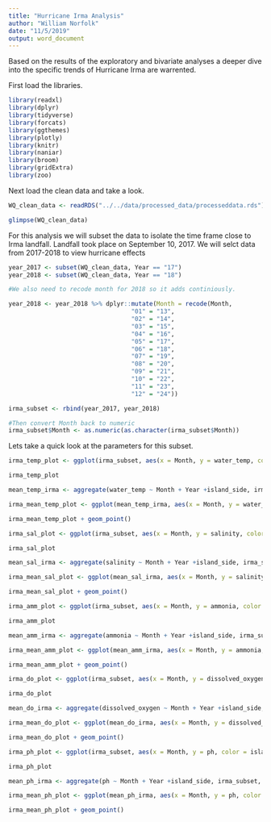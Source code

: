 ```yaml
---
title: "Hurricane Irma Analysis"
author: "William Norfolk"
date: "11/5/2019"
output: word_document
---
```


Based on the results of the exploratory and bivariate analyses a deeper dive into the specific trends of Hurricane Irma are warrented. 

First load the libraries.

```r
library(readxl)
library(dplyr)
library(tidyverse)
library(forcats)
library(ggthemes)
library(plotly)
library(knitr)
library(naniar)
library(broom)
library(gridExtra)
library(zoo)
```


Next load the clean data and take a look.

```r
WQ_clean_data <- readRDS("../../data/processed_data/processeddata.rds")

glimpse(WQ_clean_data)
```

For this analysis we will subset the data to isolate the time frame close to Irma landfall. Landfall took place on September 10, 2017. We will selct data from 2017-2018 to view hurricane effects

```r
year_2017 <- subset(WQ_clean_data, Year == "17")
year_2018 <- subset(WQ_clean_data, Year == "18")

#We also need to recode month for 2018 so it adds continiously.

year_2018 <- year_2018 %>% dplyr::mutate(Month = recode(Month,
                                  "01" = "13",
                                  "02" = "14",
                                  "03" = "15",
                                  "04" = "16",
                                  "05" = "17",
                                  "06" = "18",
                                  "07" = "19",
                                  "08" = "20",
                                  "09" = "21",
                                  "10" = "22",
                                  "11" = "23",
                                  "12" = "24"))

irma_subset <- rbind(year_2017, year_2018)

#Then convert Month back to numeric
irma_subset$Month <- as.numeric(as.character(irma_subset$Month))
```

Lets take a quick look at the parameters for this subset.


```r
irma_temp_plot <- ggplot(irma_subset, aes(x = Month, y = water_temp, color = island_side)) + geom_jitter(alpha = 0.5) + theme(legend.position = "bottom") + geom_vline(xintercept = 9.33, color = "black", linetype = "dotted", size = 1)

irma_temp_plot

mean_temp_irma <- aggregate(water_temp ~ Month + Year +island_side, irma_subset, mean)

irma_mean_temp_plot <- ggplot(mean_temp_irma, aes(x = Month, y = water_temp, color = island_side)) + geom_line(alpha = 1) + theme(legend.position = "bottom") + geom_vline(xintercept = 9.33, color = "black", linetype = "dotted", size = 1)

irma_mean_temp_plot + geom_point()
```

```r
irma_sal_plot <- ggplot(irma_subset, aes(x = Month, y = salinity, color = island_side)) + geom_jitter(alpha = 0.5) + theme(legend.position = "bottom") + geom_vline(xintercept = 9.33, color = "black", linetype = "dotted", size = 1)

irma_sal_plot

mean_sal_irma <- aggregate(salinity ~ Month + Year +island_side, irma_subset, mean)

irma_mean_sal_plot <- ggplot(mean_sal_irma, aes(x = Month, y = salinity, color = island_side)) + geom_line(alpha = 1) + theme(legend.position = "bottom") + geom_vline(xintercept = 9.33, color = "black", linetype = "dotted", size = 1)

irma_mean_sal_plot + geom_point()
```

```r
irma_amm_plot <- ggplot(irma_subset, aes(x = Month, y = ammonia, color = island_side)) + geom_jitter(alpha = 0.5) + theme(legend.position = "bottom") + geom_vline(xintercept = 9.33, color = "black", linetype = "dotted", size = 1)

irma_amm_plot

mean_amm_irma <- aggregate(ammonia ~ Month + Year +island_side, irma_subset, mean)

irma_mean_amm_plot <- ggplot(mean_amm_irma, aes(x = Month, y = ammonia, color = island_side)) + geom_line(alpha = 1) + theme(legend.position = "bottom") + geom_vline(xintercept = 9.33, color = "black", linetype = "dotted", size = 1)

irma_mean_amm_plot + geom_point()
```


```r
irma_do_plot <- ggplot(irma_subset, aes(x = Month, y = dissolved_oxygen, color = island_side)) + geom_jitter(alpha = 0.5) + theme(legend.position = "bottom") + geom_vline(xintercept = 9.33, color = "black", linetype = "dotted", size = 1)

irma_do_plot

mean_do_irma <- aggregate(dissolved_oxygen ~ Month + Year +island_side, irma_subset, mean)

irma_mean_do_plot <- ggplot(mean_do_irma, aes(x = Month, y = dissolved_oxygen, color = island_side)) + geom_line(alpha = 1) + theme(legend.position = "bottom") + geom_vline(xintercept = 9.33, color = "black", linetype = "dotted", size = 1)

irma_mean_do_plot + geom_point()
```

```r
irma_ph_plot <- ggplot(irma_subset, aes(x = Month, y = ph, color = island_side)) + geom_jitter(alpha = 0.5) + theme(legend.position = "bottom") + geom_vline(xintercept = 9.33, color = "black", linetype = "dotted", size = 1)

irma_ph_plot

mean_ph_irma <- aggregate(ph ~ Month + Year +island_side, irma_subset, mean)

irma_mean_ph_plot <- ggplot(mean_ph_irma, aes(x = Month, y = ph, color = island_side)) + geom_line(alpha = 1) + theme(legend.position = "bottom") + geom_vline(xintercept = 9.33, color = "black", linetype = "dotted", size = 1)

irma_mean_ph_plot + geom_point()
```









